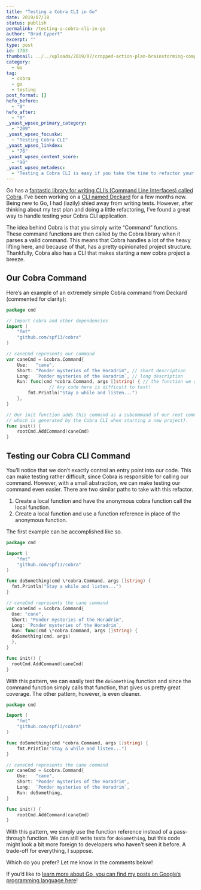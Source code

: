 ```yaml
---
title: "Testing a Cobra CLI in Go"
date: 2019/07/18
status: publish
permalink: /testing-a-cobra-cli-in-go
author: "Brad Cypert"
excerpt: ""
type: post
id: 1703
thumbnail: ../../uploads/2019/07/cropped-action-plan-brainstorming-complex-212286-e1563490331368.jpg
category:
  - Go
tag:
  - cobra
  - go
  - testing
post_format: []
hefo_before:
  - "0"
hefo_after:
  - "0"
_yoast_wpseo_primary_category:
  - "209"
_yoast_wpseo_focuskw:
  - "Testing Cobra CLI"
_yoast_wpseo_linkdex:
  - "76"
_yoast_wpseo_content_score:
  - "90"
_yoast_wpseo_metadesc:
  - "Testing a Cobra CLI is easy if you take the time to refactor your command function out into function with an identifier. It can then be tested as normal."
---
```


Go has a [fantastic library for writing CLI’s (Command Line Interfaces) called Cobra](https://github.com/spf13/cobra). I’ve been working on a [CLI named Deckard](https://github.com/bradcypert/deckard) for a few months now. Being new to Go, I had (lazily) shied away from writing tests. However, after thinking about my test plan and doing a little refactoring, I’ve found a great way to handle testing your Cobra CLI application.

The idea behind Cobra is that you simply write “Command” functions. These command functions are then called by the Cobra library when it parses a valid command. This means that Cobra handles a lot of the heavy lifting here, and because of that, has a pretty opinionated project structure. Thankfully, Cobra also has a CLI that makes starting a new cobra project a breeze.

## Our Cobra Command

Here’s an example of an extremely simple Cobra command from Deckard (commented for clarity):

```go
package cmd

// Import cobra and other dependencies
import (
	"fmt"
	"github.com/spf13/cobra"
)

// caneCmd represents our command
var caneCmd = &cobra.Command{
	Use:   "cane",
	Short: "Ponder mysteries of the Horadrim", // short description
	Long:  `Ponder mysteries of the Horadrim`, // long description
	Run: func(cmd *cobra.Command, args []string) { // the function we want to run
                // Any code here is difficult to test!
		fmt.Println("Stay a while and listen...")
	},
}

// Our init function adds this command as a subcommand of our root command
// which is generated by the Cobra CLI when starting a new project).
func init() {
	rootCmd.AddCommand(caneCmd)
}
```

## Testing our Cobra CLI Command

You’ll notice that we don’t exactly control an entry point into our code. This can make testing rather difficult, since Cobra is responsible for calling our command. However, with a small abstraction, we can make testing our command even easier. There are two similar paths to take with this refactor.

1. Create a local function and have the anonymous cobra function call the local function.
2. Create a local function and use a function reference in place of the anonymous function.

The first example can be accomplished like so.

```go
package cmd

import (
	"fmt"
	"github.com/spf13/cobra"
)

func doSomething(cmd \*cobra.Command, args []string) {
  fmt.Println("Stay a while and listen...")
}

// caneCmd represents the cane command
var caneCmd = &cobra.Command{
  Use: "cane",
  Short: "Ponder mysteries of the Horadrim",
  Long: `Ponder mysteries of the Horadrim`,
  Run: func(cmd \*cobra.Command, args []string) {
  doSomething(cmd, args)
  },
}

func init() {
  rootCmd.AddCommand(caneCmd)
}

```

With this pattern, we can easily test the `doSomething` function and since the command function simply calls that function, that gives us pretty great coverage. The other pattern, however, is even cleaner.

```go
package cmd

import (
	"fmt"
	"github.com/spf13/cobra"
)

func doSomething(cmd *cobra.Command, args []string) {
	fmt.Println("Stay a while and listen...")
}

// caneCmd represents the cane command
var caneCmd = &cobra.Command{
	Use:   "cane",
	Short: "Ponder mysteries of the Horadrim",
	Long:  `Ponder mysteries of the Horadrim`,
	Run: doSomething,
}

func init() {
	rootCmd.AddCommand(caneCmd)
}
```

With this pattern, we simply use the function reference instead of a pass-through function. We can still write tests for `doSomething`, but this code might look a bit more foreign to developers who haven’t seen it before. A trade-off for everything, I suppose.

Which do you prefer? Let me know in the comments below!

If you’d like to [learn more about Go, you can find my posts on Google’s programming language here](https://www.bradcypert.com/tag/go)!
